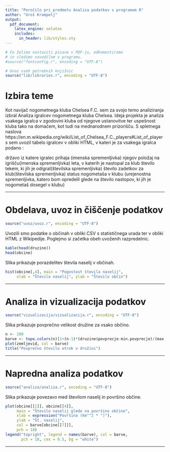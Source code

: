 ```yaml
---
title: "Poročilo pri predmetu Analiza podatkov s programom R"
author: "Uroš Krampelj"
output:
  pdf_document:
    latex_engine: xelatex
    includes:
      in_header: lib/styles.sty
---
```


```r
# Če želimo nastaviti pisave v PDF-ju, odkomentiramo
# in sledimo navodilom v programu.
#source("fontconfig.r", encoding = "UTF-8")

# Uvoz vseh potrebnih knjižnic
source("lib/libraries.r", encoding = "UTF-8")
```

# Izbira teme

Kot  navijač nogometnega kluba Chelsea F.C. sem za svojo temo analiziranja izbral Analiza igralcev nogometnega kluba Chelsea. Ideja projekta je analiza vsakega igralca v zgodovini kluba od njegove ustanovitve ter uspešnost kluba tako na domačem, kot tudi na mednarodnem prizorišču. 
S spletnega naslova https://en.m.wikipedia.org/wiki/List_of_Chelsea_F.C._players#List_of_players sem uvozil tabelo igralcev v obliki HTML, v kateri je za vsakega igralca podano :

 državo iz katere igralec prihaja (imenska spremenljivka)
 njegov položaj na igrišču(imenska spremenljivka)
 leta, v katerih je nastopal za klub
 število tekem, ki jih je odigral(številska spremenljivka)
 število zadetkov za klub(številska spremenljivka)
 status nogometaša v klubu (urejenostna spremenljivka, katero bom opredelil glede na število nastopov, ki jih je nogometaš dosegel v klubu)



***

# Obdelava, uvoz in čiščenje podatkov

```r
source("uvoz/uvoz.r", encoding = "UTF-8")
```

Uvozili smo podatke o občinah v obliki CSV s statističnega urada ter v obliki HTML
z Wikipedije. Poglejmo si začetka obeh uvoženih razpredelnic.

```r
kable(head(druzine))
head(obcine)
```

Slika \ref{fig:histogram} prikazuje porazdelitev števila naselij v občinah.

```r
hist(obcine[,4], main = "Pogostost števila naselij",
     xlab = "Število naselij", ylab = "Število občin")
```

***

# Analiza in vizualizacija podatkov

```r
source("vizualizacija/vizualizacija.r", encoding = "UTF-8")
```

Slika \ref{fig:zemljevid} prikazuje povprečno velikost družine za vsako občino.

```r
n <- 100
barve <- topo.colors(n)[1+(n-1)*(druzine$povprecje-min.povprecje)/(max.povprecje-min.povprecje)]
plot(zemljevid, col = barve)
title("Povprečno število otrok v družini")
```

***

# Napredna analiza podatkov

```r
source("analiza/analiza.r", encoding = "UTF-8")
```

Slika \ref{fig:graf} prikazuje povezavo med številom naselij in površino občine.

```r
plot(obcine[[1]], obcine[[4]],
     main = "Število naselij glede na površino občine",
     xlab = expression("Površina (km"^2 * ")"),
     ylab = "Št. naselij",
     col = barve[obcine[[7]]],
     pch = 18)
legend("topright", legend = names(barve), col = barve,
       pch = 18, cex = 0.5, bg = "white")
```

***
